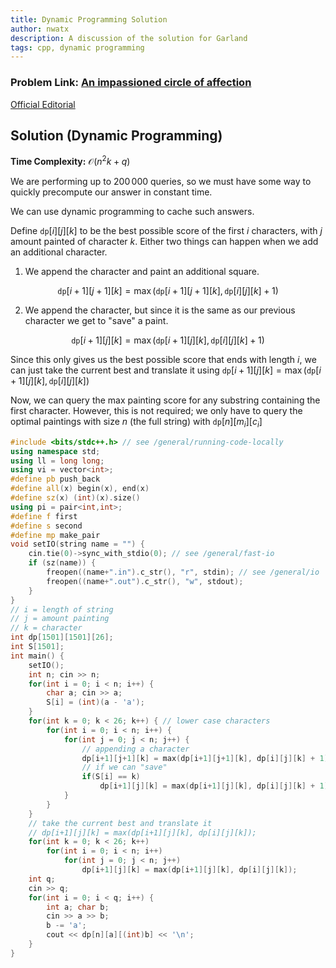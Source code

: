 ```yaml
---
title: Dynamic Programming Solution
author: nwatx
description: A discussion of the solution for Garland
tags: cpp, dynamic programming
---
```


### Problem Link: [An impassioned circle of affection](https://codeforces.com/contest/814/problem/C)

[Official Editorial](https://codeforces.com/blog/entry/52449)

## Solution (Dynamic Programming)

**Time Complexity:** $\mathcal{O}(n^2k + q)$

We are performing up to $200\,000$ queries, so we must have some way to quickly precompute our answer in constant time.

We can use dynamic programming to cache such answers.

Define $\texttt{dp}[i][j][k]$ to be the best possible score of the first $i$ characters, with $j$ amount painted of character $k$. Either two things can happen when we add an additional character.

1. We append the character and paint an additional square.

$$
\texttt{dp}[i+1][j+1][k] = \max(\texttt{dp}[i+1][j+1][k], \texttt{dp}[i][j][k] + 1)
$$

2. We append the character, but since it is the same as our previous character we get to "save" a paint.

$$
\texttt{dp}[i+1][j][k] = \max(\texttt{dp}[i+1][j][k], \texttt{dp}[i][j][k] + 1)
$$

Since this only gives us the best possible score that ends with length $i$, we can just take the current best and translate it using $\texttt{dp}[i+1][j][k] = \max(\texttt{dp}[i+1][j][k], \texttt{dp}[i][j][k])$

Now, we can query the max painting score for any substring containing the first character. However, this is not required; we only have to query the optimal paintings with size $n$ (the full string) with $\texttt{dp}[n][m_i][c_i]$

```cpp
#include <bits/stdc++.h> // see /general/running-code-locally
using namespace std;
using ll = long long;
using vi = vector<int>;
#define pb push_back
#define all(x) begin(x), end(x)
#define sz(x) (int)(x).size()
using pi = pair<int,int>;
#define f first
#define s second
#define mp make_pair
void setIO(string name = "") {
	cin.tie(0)->sync_with_stdio(0); // see /general/fast-io
	if (sz(name)) {
		freopen((name+".in").c_str(), "r", stdin); // see /general/io
		freopen((name+".out").c_str(), "w", stdout);
	}
}
// i = length of string
// j = amount painting
// k = character
int dp[1501][1501][26];
int S[1501];
int main() {
	setIO();
	int n; cin >> n;
	for(int i = 0; i < n; i++) {
		char a; cin >> a;
		S[i] = (int)(a - 'a');
	}
	for(int k = 0; k < 26; k++) { // lower case characters
		for(int i = 0; i < n; i++) {
			for(int j = 0; j < n; j++) {
				// appending a character
				dp[i+1][j+1][k] = max(dp[i+1][j+1][k], dp[i][j][k] + 1);
				// if we can "save"
				if(S[i] == k)
					dp[i+1][j][k] = max(dp[i+1][j][k], dp[i][j][k] + 1);
			}
		}
	}
	// take the current best and translate it
	// dp[i+1][j][k] = max(dp[i+1][j][k], dp[i][j][k]);
	for(int k = 0; k < 26; k++)
		for(int i = 0; i < n; i++)
			for(int j = 0; j < n; j++)
				dp[i+1][j][k] = max(dp[i+1][j][k], dp[i][j][k]);
	int q;
	cin >> q;
	for(int i = 0; i < q; i++) {
		int a; char b;
		cin >> a >> b;
		b -= 'a';
		cout << dp[n][a][(int)b] << '\n';
	}
}
```
